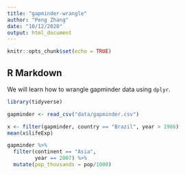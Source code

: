 ```yaml
---
title: "gapminder-wrangle"
author: "Peng Zhang"
date: "10/12/2020"
output: html_document
---
```


```r
knitr::opts_chunk$set(echo = TRUE)
```

## R Markdown

We will learn how to wrangle gapminder data using `dplyr`.
```r
library(tidyverse)
```
```r
gapminder <- read_csv("data/gapminder.csv")
```
```r
x <- filter(gapminder, country == "Brazil", year > 1986)  
mean(x$lifeExp)  
```
```r
gapminder %>%
  filter(continent == "Asia",
         year == 2007) %>%
  mutate(pop_thousands = pop/1000) 
```

